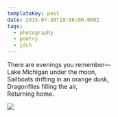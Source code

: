 ```yaml
---
templateKey: post
date: 2015-07-30T19:56:00.000Z
tags:
  - photography
  - poetry
  - jdch
---
```

There are evenings you remember—<br/>
Lake Michigan under the moon,<br/>
Sailboats drifting in an orange dusk,<br/>
Dragonflies filling the air,<br/>
Returning home.

![](../../assets/photos/20150730-IMG_1953.jpg)
